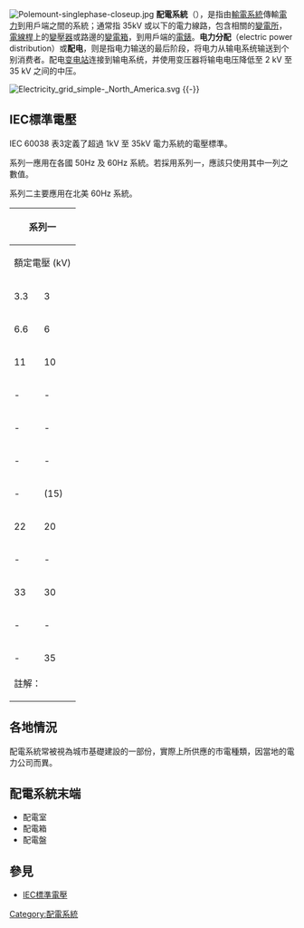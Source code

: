 {{Unreferenced |time=2010-04-07T11:49:44+00:00 }}
[[File:Polemount-singlephase-closeup.jpg|thumb]]
'''配電系統'''（{{lang-en|Electricity Distribution System}}），是指由[[輸電系統|輸電系統]]傳輸[[電力|電力]]到用戶端之間的系統；通常指 35kV 或以下的電力線路，包含相關的[[變電所|變電所]]，[[電線桿|電線桿]]上的[[變壓器|變壓器]]或路邊的[[變電箱|變電箱]]，到用戶端的[[電度錶|電錶]]。'''电力分配'''（electric power distribution）或'''配电'''，则是指电力输送的最后阶段，将电力从输电系统输送到个别消费者。配电[[变电站|变电站]]连接到输电系统，并使用变压器将输电电压降低至 2 kV 至 35 kV 之间的中压。

[[File:Electricity_grid_simple-_North_America.svg|thumb]]
{{-}}

==IEC標準電壓==
{{main|IEC標準電壓}}
IEC 60038 表3定義了超過 1kV 至 35kV 電力系統的電壓標準。

系列一應用在各國 50Hz 及 60Hz 系統。若採用系列一，應該只使用其中一列之數值。

系列二主要應用在北美 60Hz 系統。

{| class=wikitable
|-
!colspan=2 | 系列一 !! 系列二
|-
! colspan=2 | 額定電壓 (kV) !! 額定電壓 (kV)
|-
| 3.3{{efn|name=fn1|不建議在新建的電力系統中使用。}}  || 3{{efn|name=fn1}} || 4.16{{efn|name=fn1}}
|-
| 6.6{{efn|name=fn1}} || 6{{efn|name=fn1}} || -
|-
| 11 || 10 || - 
|-
| - || - || 12.47{{efn|name=fn2|三相四線系統。}}
|-
| - ||  - || 13.2{{efn|name=fn2}}
|-
| - ||  - || 13.8{{efn|name=fn1}}
|-
| - || (15){{efn|非建議數值。}} || -
|-
| 22 || 20 || -
|-
| - || -|| 24.94{{efn|name=fn2}}{{efn|部分國家使用22.9kV系統。}}
|-
| 33 || 30 || - 
|- 
| - || - || 34.5{{efn|name=fn2}}
|-
| - || 35 || -
|-
|colspan=3 style="text-align: left;"|
;註解：
{{notelist}}
|}

==各地情況==
{{see|家用電源列表}}
配電系統常被視為城市基礎建設的一部份，實際上所供應的市電種類，因當地的電力公司而異。

==配電系統末端==
*配電室
*配電箱
*配電盤

==參見==
*[[IEC標準電壓|IEC標準電壓]]

{{电力模板}}
{{Authority control}}
[[Category:配電系統|Category:配電系統]]